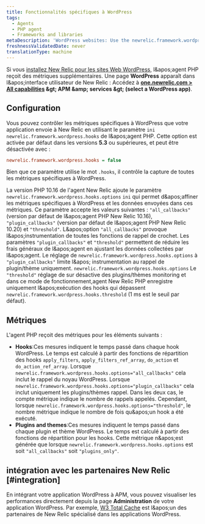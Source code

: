 ```yaml
---
title: Fonctionnalités spécifiques à WordPress
tags:
  - Agents
  - PHP agent
  - Frameworks and libraries
metaDescription: 'WordPress websites: Use the newrelic.framework.wordpress.hooks INI setting to capture special metrics for hooks, plugins, and themes with New Relic.'
freshnessValidatedDate: never
translationType: machine
---
```


Si vous [installez New Relic pour les sites Web WordPress](/docs/agents/php-agent/installation/install-php-agent-shared-hosting-service), l&amp;apos;agent PHP reçoit des métriques supplémentaires. Une page <DNT>**WordPress**</DNT> apparaît dans l&amp;apos;interface utilisateur de New Relic : Accédez à <DNT>**[one.newrelic.com &gt; All capabilities](https://one.newrelic.com/all-capabilities) &amp;gt; APM &amp;amp; services &amp;gt; (select a WordPress app)**</DNT>.

## Configuration

Vous pouvez contrôler les métriques spécifiques à WordPress que votre application envoie à New Relic en utilisant le paramètre `ini` `newrelic.framework.wordpress.hooks` de l&amp;apos;agent PHP. Cette option est activée par défaut dans les versions <DNT>**5.3**</DNT> ou supérieures, et peut être désactivée avec :

```ini
newrelic.framework.wordpress.hooks = false
```

Bien que ce paramètre utilise le mot `.hooks`, il contrôle la capture de toutes les métriques spécifiques à WordPress.

La version PHP 10.16 de l'agent New Relic ajoute le paramètre `newrelic.framework.wordpress.hooks.options` `ini` qui permet d&amp;apos;affiner les métriques spécifiques à WordPress et les données envoyées dans ces métriques. Ce paramètre accepte les valeurs suivantes : `"all_callbacks"` (version par défaut de l&amp;apos;agent PHP New Relic 10.16), `"plugin_callbacks"` (version par défaut de l&amp;apos;agent PHP New Relic 10.20) et `"threshold"`. L&amp;apos;option `"all_callbacks"` provoque l&amp;apos;instrumentation de toutes les fonctions de rappel de crochet. Les paramètres `"plugin_callbacks"` et `"threshold"` permettent de réduire les frais généraux de l&amp;apos;agent en ajustant les données collectées par l&amp;apos;agent. Le réglage de `newrelic.framework.wordpress.hooks.options` à `"plugin_callbacks"` limite l&amp;apos; instrumentation au rappel de plugin/thème uniquement. `newrelic.framework.wordpress.hooks.options` Le `"threshold"` réglage de sur désactive des plugins/thèmes monitoring et dans ce mode de fonctionnement,agent New Relic PHP enregistre uniquement l&amp;apos;exécution des hooks qui dépassent `newrelic.framework.wordpress.hooks.threshold` (1 ms est le seuil par défaut).

## Métriques

L'agent PHP reçoit des métriques pour les éléments suivants :

* <DNT>**Hooks**</DNT>:Ces mesures indiquent le temps passé dans chaque hook WordPress. Le temps est calculé à partir des fonctions de répartition des hooks `apply_filters`, `apply_filters_ref_array`, `do_action` et `do_action_ref_array`. Lorsque `newrelic.framework.wordpress.hooks.options="all_callbacks"` cela inclut le rappel du noyau WordPress. Lorsque `newrelic.framework.wordpress.hooks.options="plugin_callbacks"` cela inclut uniquement les plugins/thèmes rappel. Dans les deux cas, le compte métrique indique le nombre de rappels appelés. Cependant, lorsque `newrelic.framework.wordpress.hooks.options="threshold"`, le nombre métrique indique le nombre de fois qu&amp;apos;un hook a été exécuté.
* <DNT>**Plugins and themes**</DNT>:Ces mesures indiquent le temps passé dans chaque plugin et thème WordPress. Le temps est calculé à partir des fonctions de répartition pour les hooks. Cette métrique n&amp;apos;est générée que lorsque `newrelic.framework.wordpress.hooks.options` est soit `"all_callbacks"` soit `"plugins_only"`.

## intégration avec les partenaires New Relic [#integration]

En intégrant votre application WordPress à APM, vous pouvez visualiser les performances directement depuis la page <DNT>**Administration**</DNT> de votre application WordPress. Par exemple, [W3 Total Cache](https://newrelic.com/blog/best-practices/web-performance-optimization-automation) est l&amp;apos;un des partenaires de New Relic spécialisé dans les applications WordPress.